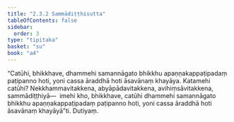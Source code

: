 ```yaml
---
title: "2.3.2 Sammādiṭṭhisutta"
tableOfContents: false
sidebar:
  order: 3
type: "tipitaka"
basket: "su"
book: "a4"
---
```



<DynamicBreadcrumb />

<Division number="72" book="a4" bookNo="15" page="388">

<Paragraph number="525" book="a4">
“Catūhi, bhikkhave, dhammehi samannāgato bhikkhu apaṇṇakappaṭipadaṃ paṭipanno hoti, yoni cassa āraddhā hoti āsavānaṃ khayāya. Katamehi catūhi? Nekkhammavitakkena, abyāpādavitakkena, avihiṃsāvitakkena, sammādiṭṭhiyā—  imehi kho, bhikkhave, catūhi dhammehi samannāgato bhikkhu apaṇṇakappaṭipadaṃ paṭipanno hoti, yoni cassa āraddhā hoti āsavānaṃ khayāyā”ti.

</Paragraph>
</Division>

<Paragraph number="526" type="center" book="a4">
Dutiyaṃ.
</Paragraph>